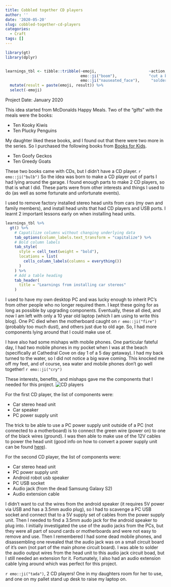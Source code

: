 ```yaml
---
title: Cobbled together CD players
author: ''
date: '2020-05-20'
slug: cobbled-together-cd-players
categories:
  - Craft
tags: []
---
```



```r
library(gt)
library(dplyr)


learnings_tbl <- tibble::tribble(~emoji,                       ~action,                                                                       ~result,                       ~learning,
                                 emo::ji("boom"),              "cut a bunch of wires together",                                               "lots of fuses blown",         "cut wires individually",
                                 emo::ji("nauseated_face"),     "soldering in the car",                                                       "felt nauseous",                "don't solder in confined spaces/use terminal block strips") %>% 
  mutate(result = paste(emoji, result)) %>% 
  select(-emoji)

```


Project Date: January 2020

This idea started from McDonalds Happy Meals. Two of the "gifts" with the meals were the books:

* Ten Kooky Kiwis
* Ten Plucky Penguins

My daughter liked these books, and I found out that there were two more in the series. So I purchased the following books from [Books for Kids](https://booksforkids.co.nz).

* Ten Goofy Geckos
* Ten Greedy Goats

These two books came with CDs, but I didn't have a CD player. `r emo::ji("bulb")` So the idea was born to make a CD player out of parts I had lying around the garage. I found enough parts to make 2 CD players, so that is what I did. These parts were from other interests and things I used to do (as well as some fortunate and unfortunate events). 

I used to remove factory installed stereo head units from cars (my own and family members), and install head units that had CD players and USB ports. I learnt 2 important lessons early on when installing head units.

```r
learnings_tbl %>% 
  gt() %>% 
    # Capatilize columns without changing underlying data
    tab_options(column_labels.text_transform = "capitalize") %>% 
    # Bold column labels
    tab_style(
      style = cell_text(weight = "bold"),
      locations = list(
        cells_column_labels(columns = everything())
      )
    ) %>% 
    # Add a table heading
    tab_header(
      title = "Learnings from installing car stereos"
    )
```

I used to have my own desktop PC and was lucky enough to inherit PC's from other people who no longer required them. I kept these going for as long as possible by upgrading components. Eventually, these all died, and now I am left with only a 10 year old laptop (which I am using to write this blog). One PC died when the motherboard caught on `r emo::ji("fire")` (probably too much dust), and others just due to old age. So, I had more components lying around that I could make use of.

I have also had some mishaps with mobile phones. One particular fateful day, I had two mobile phones in my pocket when I was at the beach (specifically at Cathedral Cove on day 1 of a 5 day getaway). I had my back turned to the water, so I did not notice a big wave coming. This knocked me off my feet, and of course, sea water and mobile phones don't go well together! `r emo::ji("cry")`

These interests, benefits, and mishaps gave me the components that I needed for this project.
![CD players](/post/cobbled-together-cd-players_files/CDplayers.jpg)

For the first CD player, the list of components were:
 
 * Car stereo head unit
 * Car speaker
 * PC power supply unit
 
The trick to be able to use a PC power supply unit outside of a PC (not connected to a motherboard) is to connect the green wire (power on) to one of the black wires (ground). I was then able to make use of the 12V cables to power the head unit (good info on how to convert a power supply unit can be found [here](https://www.electronics-tutorials.ws/blog/convert-atx-psu-to-bench-supply.html)).

For the second CD player, the list of components were:

 * Car stereo head unit
 * PC power supply unit
 * Android robot usb speaker
 * PC USB socket
 * Audio jack (from the dead Samsung Galaxy S2)
 * Audio extension cable

I didn't want to cut the wires from the android speaker (it requires 5V power via USB and has a 3.5mm audio plug), so I had to scavenge a PC USB socket and connect that to a 5V supply set of cables from the power supply unit. Then I needed to find a 3.5mm audo jack for the android speaker to plug into. I initially investigated the use of the audio jacks from the PCs, but they were all part of sound cards or motherboards and were not easy to remove and use. Then I remembered I had some dead mobile phones, and disassembling one revealed that the audio jack was on a small circuit board of it's own (not part of the main phone circuit board). I was able to solder the audio output wires from the head unit to this audio jack circuit boad, but I still needed an extension for it. Fortunately, I also had an audio extension cable lying around which was perfect for this project.

`r emo::ji("tada")`, 2 CD players! One in my daughters room for her to use, and one on my pallet stand up desk to raise my laptop on.
 